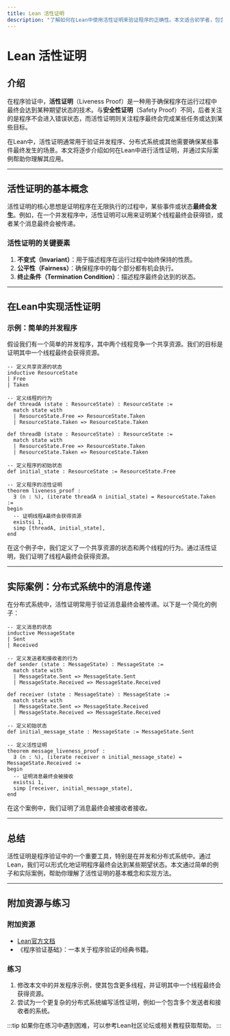 ```yaml
---
title: Lean 活性证明
description: "了解如何在Lean中使用活性证明来验证程序的正确性。本文适合初学者，包含清晰的解释、代码示例和实际案例。"
---
```


# Lean 活性证明

## 介绍

在程序验证中，**活性证明**（Liveness Proof）是一种用于确保程序在运行过程中最终会达到某种期望状态的技术。与**安全性证明**（Safety Proof）不同，后者关注的是程序不会进入错误状态，而活性证明则关注程序最终会完成某些任务或达到某些目标。

在Lean中，活性证明通常用于验证并发程序、分布式系统或其他需要确保某些事件最终发生的场景。本文将逐步介绍如何在Lean中进行活性证明，并通过实际案例帮助你理解其应用。

---

## 活性证明的基本概念

活性证明的核心思想是证明程序在无限执行的过程中，某些事件或状态**最终会发生**。例如，在一个并发程序中，活性证明可以用来证明某个线程最终会获得锁，或者某个消息最终会被传递。

### 活性证明的关键要素

1. **不变式（Invariant）**：用于描述程序在运行过程中始终保持的性质。
2. **公平性（Fairness）**：确保程序中的每个部分都有机会执行。
3. **终止条件（Termination Condition）**：描述程序最终会达到的状态。

---

## 在Lean中实现活性证明

### 示例：简单的并发程序

假设我们有一个简单的并发程序，其中两个线程竞争一个共享资源。我们的目标是证明其中一个线程最终会获得资源。

```lean
-- 定义共享资源的状态
inductive ResourceState
| Free
| Taken

-- 定义线程的行为
def threadA (state : ResourceState) : ResourceState :=
  match state with
  | ResourceState.Free => ResourceState.Taken
  | ResourceState.Taken => ResourceState.Taken

def threadB (state : ResourceState) : ResourceState :=
  match state with
  | ResourceState.Free => ResourceState.Taken
  | ResourceState.Taken => ResourceState.Taken

-- 定义程序的初始状态
def initial_state : ResourceState := ResourceState.Free

-- 定义程序的活性证明
theorem liveness_proof :
  ∃ (n : ℕ), (iterate threadA n initial_state) = ResourceState.Taken :=
begin
  -- 证明线程A最终会获得资源
  existsi 1,
  simp [threadA, initial_state],
end
```

在这个例子中，我们定义了一个共享资源的状态和两个线程的行为。通过活性证明，我们证明了线程A最终会获得资源。

---

## 实际案例：分布式系统中的消息传递

在分布式系统中，活性证明常用于验证消息最终会被传递。以下是一个简化的例子：

```lean
-- 定义消息的状态
inductive MessageState
| Sent
| Received

-- 定义发送者和接收者的行为
def sender (state : MessageState) : MessageState :=
  match state with
  | MessageState.Sent => MessageState.Sent
  | MessageState.Received => MessageState.Received

def receiver (state : MessageState) : MessageState :=
  match state with
  | MessageState.Sent => MessageState.Received
  | MessageState.Received => MessageState.Received

-- 定义初始状态
def initial_message_state : MessageState := MessageState.Sent

-- 定义活性证明
theorem message_liveness_proof :
  ∃ (n : ℕ), (iterate receiver n initial_message_state) = MessageState.Received :=
begin
  -- 证明消息最终会被接收
  existsi 1,
  simp [receiver, initial_message_state],
end
```

在这个案例中，我们证明了消息最终会被接收者接收。

---

## 总结

活性证明是程序验证中的一个重要工具，特别是在并发和分布式系统中。通过Lean，我们可以形式化地证明程序最终会达到某些期望状态。本文通过简单的例子和实际案例，帮助你理解了活性证明的基本概念和实现方法。

---

## 附加资源与练习

### 附加资源
- [Lean官方文档](https://leanprover.github.io/)
- 《程序验证基础》：一本关于程序验证的经典书籍。

### 练习
1. 修改本文中的并发程序示例，使其包含更多线程，并证明其中一个线程最终会获得资源。
2. 尝试为一个更复杂的分布式系统编写活性证明，例如一个包含多个发送者和接收者的系统。

:::tip
如果你在练习中遇到困难，可以参考Lean社区论坛或相关教程获取帮助。
:::
